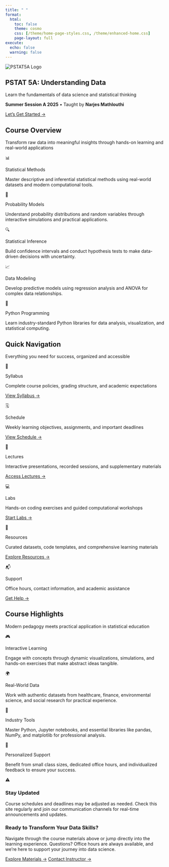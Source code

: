 ```yaml
---
title: " "
format:
  html:
    toc: false
    theme: cosmo
    css: [/theme/home-page-styles.css, /theme/enhanced-home.css]
    page-layout: full
execute:
  echo: false
  warning: false
---
```


::: {.hero-section}
::: {.logo-container}
<img src="img/logo.png" alt="PSTAT5A Logo"/>
:::

::: {.hero-content}
# PSTAT 5A: Understanding Data {.hero-title}

::: {.hero-subtitle}
Learn the fundamentals of data science and statistical thinking
:::

::: {.instructor-info}
**Summer Session A 2025** • Taught by **Narjes Mathlouthi**
:::

[Let's Get Started →](schedule.qmd){.cta-button}
:::
:::

::: {.overview-section .section}
::: {.container}
::: {.section-header}
## Course Overview {.section-title}
::: {.section-subtitle}
Transform raw data into meaningful insights through hands-on learning and real-world applications
:::
:::

::: {.learning-objectives}
::: {.objective-card .card-stats}
::: {.objective-icon}
📊
:::
::: {.objective-title}
Statistical Methods
:::
::: {.objective-text}
Master descriptive and inferential statistical methods using real-world datasets and modern computational tools.
:::
:::

::: {.objective-card .card-probability}
::: {.objective-icon}
🎲
:::
::: {.objective-title}
Probability Models
:::
::: {.objective-text}
Understand probability distributions and random variables through interactive simulations and practical applications.
:::
:::

::: {.objective-card .card-inference}
::: {.objective-icon}
🔍
:::
::: {.objective-title}
Statistical Inference
:::
::: {.objective-text}
Build confidence intervals and conduct hypothesis tests to make data-driven decisions with uncertainty.
:::
:::

::: {.objective-card .card-modeling}
::: {.objective-icon}
📈
:::
::: {.objective-title}
Data Modeling
:::
::: {.objective-text}
Develop predictive models using regression analysis and ANOVA for complex data relationships.
:::
:::

::: {.objective-card .card-programming}
::: {.objective-icon}
🐍
:::
::: {.objective-title}
Python Programming
:::
::: {.objective-text}
Learn industry-standard Python libraries for data analysis, visualization, and statistical computing.
:::
:::
:::
:::
:::

::: {.quick-links-section .section}
::: {.container}
::: {.section-header}
## Quick Navigation {.section-title}
::: {.section-subtitle}
Everything you need for success, organized and accessible
:::
:::

::: {.quick-links-grid}
::: {.quick-link-card .card-syllabus}
::: {.quick-link-content}
[📘]{.quick-link-icon}

[Syllabus]{.quick-link-title}

[Complete course policies, grading structure, and academic expectations]{.quick-link-desc}

[View Syllabus →](syllabus.qmd){.btn .btn-primary}
:::
:::

::: {.quick-link-card .card-schedule}
::: {.quick-link-content}
[🗓️]{.quick-link-icon}

[Schedule]{.quick-link-title}

[Weekly learning objectives, assignments, and important deadlines]{.quick-link-desc}

[View Schedule →](schedule.qmd){.btn .btn-primary}
:::
:::

::: {.quick-link-card .card-lectures}
::: {.quick-link-content}
[🎥]{.quick-link-icon}

[Lectures]{.quick-link-title}

[Interactive presentations, recorded sessions, and supplementary materials]{.quick-link-desc}

[Access Lectures →](schedule.qmd){.btn .btn-primary}
:::
:::

::: {.quick-link-card .card-labs}
::: {.quick-link-content}
[💻]{.quick-link-icon}

[Labs]{.quick-link-title}

[Hands-on coding exercises and guided computational workshops]{.quick-link-desc}

[Start Labs →](schedule.qmd){.btn .btn-primary}
:::
:::

::: {.quick-link-card .card-resources}
::: {.quick-link-content}
[📂]{.quick-link-icon}

[Resources]{.quick-link-title}

[Curated datasets, code templates, and comprehensive learning materials]{.quick-link-desc}

[Explore Resources →](resources.qmd){.btn .btn-primary}
:::
:::

::: {.quick-link-card .card-contact}
::: {.quick-link-content}
[📬]{.quick-link-icon}

[Support]{.quick-link-title}

[Office hours, contact information, and academic assistance]{.quick-link-desc}

[Get Help →](contact.qmd){.btn .btn-primary}
:::
:::
:::
:::
:::

::: {.features-section .section}
::: {.container}
::: {.section-header}
## Course Highlights {.section-title}
::: {.section-subtitle}
Modern pedagogy meets practical application in statistical education
:::
:::

::: {.features-grid}
::: {.feature-card}
::: {.feature-icon}
🎮
:::
::: {.feature-title}
Interactive Learning
:::
::: {.feature-text}
Engage with concepts through dynamic visualizations, simulations, and hands-on exercises that make abstract ideas tangible.
:::
:::

::: {.feature-card}
::: {.feature-icon}
🌍
:::
::: {.feature-title}
Real-World Data
:::
::: {.feature-text}
Work with authentic datasets from healthcare, finance, environmental science, and social research for practical experience.
:::
:::

::: {.feature-card}
::: {.feature-icon}
🚀
:::
::: {.feature-title}
Industry Tools
:::
::: {.feature-text}
Master Python, Jupyter notebooks, and essential libraries like pandas, NumPy, and matplotlib for professional analysis.
:::
:::

::: {.feature-card}
::: {.feature-icon}
🎯
:::
::: {.feature-title}
Personalized Support
:::
::: {.feature-text}
Benefit from small class sizes, dedicated office hours, and individualized feedback to ensure your success.
:::
:::
:::
:::
:::

::: {.notice-section}
::: {.notice-icon}
⚠️
:::
::: {.notice-content}
### Stay Updated {.notice-title}
Course schedules and deadlines may be adjusted as needed. Check this site regularly and join our communication channels for real-time announcements and updates.
:::
:::

::: {.footer-section}
::: {.container}
::: {.footer-content}
### Ready to Transform Your Data Skills? {.footer-title}

::: {.footer-text}
Navigate through the course materials above or jump directly into the learning experience. Questions? Office hours are always available, and we're here to support your journey into data science.
:::

::: {.footer-cta}
[Explore Materials →](schedule.qmd){.btn .btn-secondary}
[Contact Instructor →](contact.qmd){.btn .btn-outline}
:::
:::
:::
:::

```{=html}
<script>
document.addEventListener('DOMContentLoaded', function() {
  // Enhanced smooth scrolling
  document.querySelectorAll('a[href^="#"]').forEach(anchor => {
    anchor.addEventListener('click', function (e) {
      e.preventDefault();
      const target = document.querySelector(this.getAttribute('href'));
      if (target) {
        target.scrollIntoView({
          behavior: 'smooth',
          block: 'start'
        });
      }
    });
  });

  // Intersection Observer for scroll animations
  const observerOptions = {
    threshold: 0.1,
    rootMargin: '0px 0px -100px 0px'
  };

  const observer = new IntersectionObserver((entries) => {
    entries.forEach(entry => {
      if (entry.isIntersecting) {
        entry.target.style.opacity = '1';
        entry.target.style.transform = 'translateY(0)';
        
        // Staggered animation for grid items
        if (entry.target.classList.contains('objective-card') || 
            entry.target.classList.contains('quick-link-card') ||
            entry.target.classList.contains('feature-card')) {
          const siblings = entry.target.parentElement.children;
          const index = Array.from(siblings).indexOf(entry.target);
          entry.target.style.transitionDelay = `${index * 0.1}s`;
          entry.target.classList.add('animate-in');
        }
      }
    });
  }, observerOptions);

  // Observe elements for animation
  document.querySelectorAll('.objective-card, .quick-link-card, .feature-card, .section-header').forEach(element => {
    element.style.opacity = '0';
    element.style.transform = 'translateY(30px)';
    element.style.transition = 'all 0.6s cubic-bezier(0, 0, 0.2, 1)';
    observer.observe(element);
  });

  // Parallax effect for floating shapes
  let ticking = false;
  
  function updateShapes() {
    const scrolled = window.pageYOffset;
    
    document.querySelectorAll('.shape').forEach((shape, index) => {
      const speed = 0.3 + (index * 0.1);
      const yPos = scrolled * speed * 0.05;
      const rotation = scrolled * 0.02 * (index + 1);
      
      shape.style.transform = `translateY(${yPos}px) rotate(${rotation}deg)`;
    });
    
    ticking = false;
  }

  window.addEventListener('scroll', () => {
    if (!ticking) {
      requestAnimationFrame(updateShapes);
      ticking = true;
    }
  });

  // Enhanced number counter for stats
  const animateNumbers = () => {
    const statNumbers = document.querySelectorAll('.stat-number');
    
    const observerNumbers = new IntersectionObserver((entries) => {
      entries.forEach(entry => {
        if (entry.isIntersecting) {
          const finalValue = parseInt(entry.target.textContent.replace('+', ''));
          let currentValue = 0;
          const increment = finalValue / 60;
          
          const timer = setInterval(() => {
            currentValue += increment;
            if (currentValue >= finalValue) {
              currentValue = finalValue;
              clearInterval(timer);
              entry.target.textContent = finalValue > 20 ? `${finalValue}+` : finalValue;
            } else {
              entry.target.textContent = Math.floor(currentValue);
            }
          }, 25);
          
          observerNumbers.unobserve(entry.target);
        }
      });
    }, { threshold: 0.5 });

    statNumbers.forEach(stat => {
      observerNumbers.observe(stat);
    });
  };

  animateNumbers();

  // Enhanced card interactions
  document.querySelectorAll('.quick-link-card, .objective-card, .feature-card').forEach(card => {
    card.addEventListener('mouseenter', function() {
      this.style.transform = 'translateY(-8px)';
    });
    
    card.addEventListener('mouseleave', function() {
      this.style.transform = 'translateY(0)';
    });
  });

  // Preload critical images
  const criticalImages = ['img/logo.png'];
  criticalImages.forEach(src => {
    const img = new Image();
    img.src = src;
  });
});

// Performance optimization
if ('requestIdleCallback' in window) {
  requestIdleCallback(() => {
    // Non-critical enhancements
    console.log('Page fully loaded and optimized');
  });
}
</script>
```